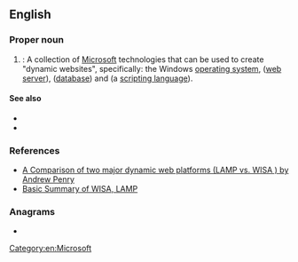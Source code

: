 {{also|wisa}}
==English==
{{wikipedia}}

===Proper noun===
{{en-proper noun}}

# {{lb|en|Internet}} {{acronym of|en|[[windows|Windows]], [[Internet]], [[server|Server]], [[active|Active]] (servers)|nodot=1}}: A collection of [[Microsoft]] technologies that can be used to create "dynamic websites", specifically: the Windows [[operating system]], {{w|Internet Information Services}} ([[web server]]), {{w|Microsoft SQL Server}} ([[database]]) and {{w|Active Server Pages}} (a [[scripting language]]).

====See also====
* {{l|en|LAMP}}
* {{l|en|WAMP}}

===References===
* [http://www.shawnolson.net/a/302/ A Comparison of two major dynamic web platforms (LAMP vs. WISA ) by Andrew Penry]
* [http://www.lyberty.com/encyc/articles/tech/WISA.html Basic Summary of WISA, LAMP]

===Anagrams===
* {{anagrams|en|a=aisw|Iswa|WAIS|WIAs|WSIA|swai|wais}}

[[Category:en:Microsoft]]